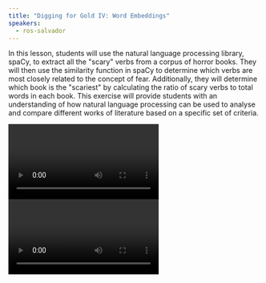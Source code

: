 ```yaml
---
title: "Digging for Gold IV: Word Embeddings"
speakers:
  - ros-salvador
---
```

In this lesson, students will use the natural language processing library, spaCy, to extract all the "scary" verbs from a corpus of horror books. They will then use the similarity function in spaCy to determine which verbs are most closely related to the concept of fear. Additionally, they will determine which book is the "scariest" by calculating the ratio of scary verbs to total words in each book. This exercise will provide students with an understanding of how natural language processing can be used to analyse and compare different works of literature based on a specific set of criteria.

<Video provider="youtube" id="QvlACDwc4Jg">
  Digging for Gold IV: Word Embeddings pt 1
</Video>

<Video provider="youtube" id="Omu55ckrtlE">
  Digging for Gold IV: Word Embeddings pt 2
</Video>

<Speakers>
  <Speaker speaker="ros-salvador" />
</Speakers>

